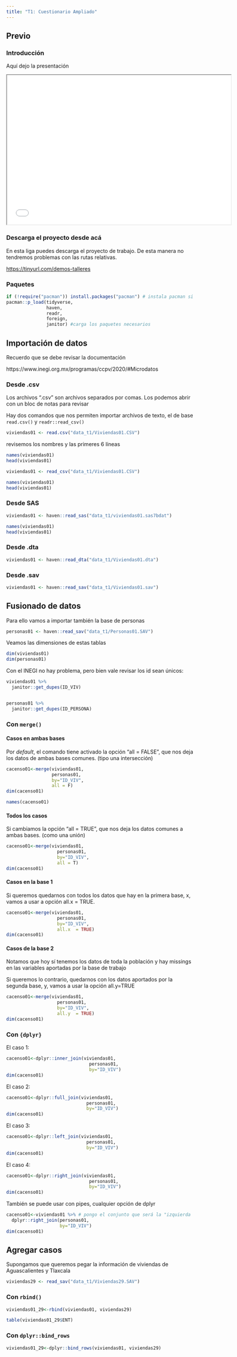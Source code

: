 ```yaml
---
title: "T1: Cuestionario Ampliado"
---
```


## Previo

### Introducción

Aquí dejo la presentación 


<iframe src="./01_ppt2023.pdf" title="Taller 1" width="600" height="400">

</iframe>


### Descarga el proyecto desde acá

En esta liga puedes descarga el proyecto de trabajo. De esta manera no tendremos problemas con las rutas relativas. 

<https://tinyurl.com/demos-talleres>

### Paquetes

```r
if (!require("pacman")) install.packages("pacman") # instala pacman si se requiere
pacman::p_load(tidyverse,
               haven, 
               readr,
               foreign,
               janitor) #carga los paquetes necesarios 
```

## Importación de datos

Recuerdo que se debe revisar la documentación 

https://www.inegi.org.mx/programas/ccpv/2020/#Microdatos 


### Desde .csv

Los archivos ".csv" son archivos separados por comas. Los podemos abrir con un bloc de notas para revisar

Hay dos comandos que nos permiten importar archivos de texto, el de base `read.csv()` y `readr::read_csv()`


```r
viviendas01 <- read.csv("data_t1/Viviendas01.CSV")
```

revisemos los nombres y las primeres 6 líneas

```r

names(viviendas01)
head(viviendas01)

```


```r
viviendas01 <- read_csv("data_t1/Viviendas01.CSV")

names(viviendas01)
head(viviendas01)
```
### Desde SAS

```r
viviendas01 <- haven::read_sas("data_t1/viviendas01.sas7bdat")

names(viviendas01)
head(viviendas01)
```

### Desde .dta 
```r
viviendas01 <- haven::read_dta("data_t1/Viviendas01.dta")
```

### Desde .sav


```r
viviendas01 <- haven::read_sav("data_t1/Viviendas01.sav")
```

## Fusionado de datos

Para ello vamos a importar también la base de personas

```r
personas01 <- haven::read_sav("data_t1/Personas01.SAV")

```

Veamos las dimensiones de estas tablas

```r
dim(viviendas01)
dim(personas01)
```


Con el INEGI no hay problema, pero bien vale revisar los id sean únicos:


```r
viviendas01 %>% 
  janitor::get_dupes(ID_VIV)


personas01 %>% 
  janitor::get_dupes(ID_PERSONA)

```




### Con `merge()`

#### Casos en ambas bases


Por *default*, el comando tiene activado la opción "all = FALSE", que nos deja los datos de ambas bases comunes. (tipo una intersección)

```r
cacenso01<-merge(viviendas01, 
                 personas01,
                 by="ID_VIV", 
                 all = F)
dim(cacenso01)
```

```r
names(cacenso01)
```


#### Todos los casos

Si cambiamos la opción "all = TRUE", que nos deja los datos comunes a ambas bases. (como una unión)

```r
cacenso01<-merge(viviendas01,
                   personas01, 
                   by="ID_VIV", 
                   all = T)
dim(cacenso01)
```

#### Casos en la base 1

Si queremos quedarnos con todos los datos que hay en la primera base, x, vamos a usar a opción all.x = TRUE.

```r
cacenso01<-merge(viviendas01, 
                   personas01,
                   by="ID_VIV", 
                   all.x  = TRUE)
dim(cacenso01)
```

#### Casos de la base 2

Notamos que hoy sí tenemos los datos de toda la población y hay missings en las variables aportadas por la base de trabajo

Si queremos lo contrario, quedarnos con los datos aportados por la segunda base, y, vamos a usar la opción all.y=TRUE

```r
cacenso01<-merge(viviendas01, 
                   personas01,
                   by="ID_VIV",
                   all.y  = TRUE)
dim(cacenso01)
```

### Con `{dplyr}`

El caso 1:

```r
cacenso01<-dplyr::inner_join(viviendas01,
                               personas01,
                               by="ID_VIV")
dim(cacenso01)

```


El caso 2:

```r
cacenso01<-dplyr::full_join(viviendas01, 
                              personas01, 
                              by="ID_VIV")
dim(cacenso01)

```


El caso 3:

```r
cacenso01<-dplyr::left_join(viviendas01,
                              personas01, 
                              by="ID_VIV")
dim(cacenso01)

```

El caso 4:

```r
cacenso01<-dplyr::right_join(viviendas01, 
                               personas01,
                               by="ID_VIV")
dim(cacenso01)

```

También se puede usar con pipes, cualquier opción de dplyr

```r
cacenso01<-viviendas01 %>% # pongo el conjunto que será la "izquierda
  dplyr::right_join(personas01, 
                    by="ID_VIV")
dim(cacenso01)
```


## Agregar casos

Supongamos que queremos pegar la información de viviendas de Aguascalientes y Tlaxcala

```r
viviendas29 <- read_sav("data_t1/Viviendas29.SAV")
```


### Con `rbind()`


```r
viviendas01_29<-rbind(viviendas01, viviendas29)
```

```r
table(viviendas01_29$ENT)

```


### Con `dplyr::bind_rows`

```r
viviendas01_29<-dplyr::bind_rows(viviendas01, viviendas29)
```





